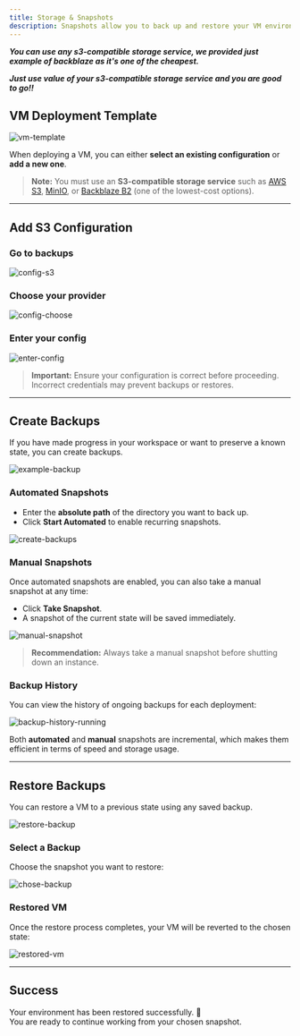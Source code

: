 ```yaml
---
title: Storage & Snapshots
description: Snapshots allow you to back up and restore your VM environments quickly and reliably. This section explains how to configure S3-compatible storage, create backups, and restore snapshots.
---
```


***You can use any s3-compatible storage service, we provided just example of backblaze as it's one of the cheapest.***

***Just use value of your s3-compatible storage service and you are good to go!!***



## VM Deployment Template

![vm-template](../images/snapshots/vm_temp.png)

When deploying a VM, you can either **select an existing configuration** or **add a new one**.

> **Note:** You must use an **S3-compatible storage service** such as [AWS S3](https://aws.amazon.com/s3/), [MinIO](https://min.io/), or [Backblaze B2](https://www.backblaze.com/b2/cloud-storage.html) (one of the lowest-cost options).

---

## Add S3 Configuration

### Go to backups

![config-s3](../images/snapshots/gotobackups.png)

### Choose your provider

![config-choose](../images/snapshots/choose_config.png)

### Enter your config

![enter-config](../images/snapshots/config_enter.png)

> **Important:** Ensure your configuration is correct before proceeding. Incorrect credentials may prevent backups or restores.

---

## Create Backups


If you have made progress in your workspace or want to preserve a known state, you can create backups.

![example-backup](../images/snapshots/example_backup.png)

### Automated Snapshots

- Enter the **absolute path** of the directory you want to back up.  
- Click **Start Automated** to enable recurring snapshots.

![create-backups](../images/snapshots/create_backups.png)

### Manual Snapshots

Once automated snapshots are enabled, you can also take a manual snapshot at any time:  

- Click **Take Snapshot**.  
- A snapshot of the current state will be saved immediately.  

![manual-snapshot](../images/snapshots/snapshot_mannual.png)

> **Recommendation:** Always take a manual snapshot before shutting down an instance.

### Backup History

You can view the history of ongoing backups for each deployment:

![backup-history-running](../images/snapshots/backup_history_running.png)

Both **automated** and **manual** snapshots are incremental, which makes them efficient in terms of speed and storage usage.

---

## Restore Backups

You can restore a VM to a previous state using any saved backup.

![restore-backup](../images/snapshots/restore_backups.png)

### Select a Backup

Choose the snapshot you want to restore:

![chose-backup](../images/snapshots/chose_backup.png)

### Restored VM

Once the restore process completes, your VM will be reverted to the chosen state:

![restored-vm](../images/snapshots/restored_vm.png)

---

## Success

Your environment has been restored successfully. 🎉  
You are ready to continue working from your chosen snapshot.